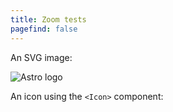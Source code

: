 ```yaml
---
title: Zoom tests
pagefind: false
---
```


An SVG image:

![Astro logo](../../../assets/tests/astro-light.svg)

An icon using the `<Icon>` component:


<Icon name="star" color="goldenrod" size="2rem" />

